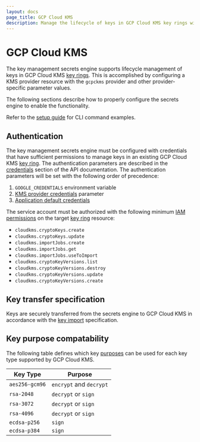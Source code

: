 ```yaml
---
layout: docs
page_title: GCP Cloud KMS
description: Manage the lifecycle of keys in GCP Cloud KMS key rings with the Key Management secrets engine plugin.
---
```


# GCP Cloud KMS

The key management secrets engine supports lifecycle management of keys in GCP Cloud KMS
[key rings](https://cloud.google.com/kms/docs/resource-hierarchy#key_rings). This is accomplished
by configuring a KMS provider resource with the `gcpckms` provider and other provider-specific
parameter values.

The following sections describe how to properly configure the secrets engine to enable
the functionality.

Refer to the [setup guide](/vault/docs/secrets/key-management/gcpkms/setup) for CLI command examples.

## Authentication

The key management secrets engine must be configured with credentials that have sufficient
permissions to manage keys in an existing GCP Cloud KMS [key ring](https://cloud.google.com/kms/docs/resource-hierarchy#key_rings).
The authentication parameters are described in the [credentials](/vault/api-docs/secret/key-management/gcpkms#credentials)
section of the API documentation. The authentication parameters will be set with the following order
of precedence:

1. `GOOGLE_CREDENTIALS` environment variable
2. [KMS provider credentials](/vault/api-docs/secret/key-management/gcpkms#credentials) parameter
3. [Application default credentials](https://cloud.google.com/docs/authentication/production)

The service account must be authorized with the following minimum
[IAM permissions](https://cloud.google.com/kms/docs/reference/permissions-and-roles) on the
target [key ring](https://cloud.google.com/kms/docs/resource-hierarchy#key_rings) resource:

- `cloudkms.cryptoKeys.create`
- `cloudkms.cryptoKeys.update`
- `cloudkms.importJobs.create`
- `cloudkms.importJobs.get`
- `cloudkms.importJobs.useToImport`
- `cloudkms.cryptoKeyVersions.list`
- `cloudkms.cryptoKeyVersions.destroy`
- `cloudkms.cryptoKeyVersions.update`
- `cloudkms.cryptoKeyVersions.create`


## Key transfer specification

Keys are securely transferred from the secrets engine to GCP Cloud KMS in accordance
with the [key import](https://cloud.google.com/kms/docs/key-import) specification.

## Key purpose compatability

The following table defines which key [purposes](/vault/api-docs/secret/key-management#purpose) can be used
for each key type supported by GCP Cloud KMS.

| Key Type       | Purpose                 |
| -------------- | ----------------------- |
| `aes256-gcm96` | `encrypt` and `decrypt` |
| `rsa-2048`     | `decrypt` or `sign`     |
| `rsa-3072`     | `decrypt` or `sign`     |
| `rsa-4096`     | `decrypt` or `sign`     |
| `ecdsa-p256`   | `sign`                  |
| `ecdsa-p384`   | `sign`                  |
